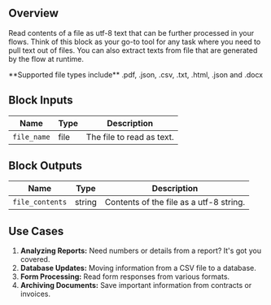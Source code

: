 ## Overview

Read contents of a file as utf-8 text that can be further processed in your flows. Think of this block as your go-to tool for any task where you need to pull text out of files. You can also extract texts from file that are generated by the flow at runtime.

<Check>
  **Supported file types include** .pdf, .json, .csv, .txt, .html, .json and
  .docx
</Check>

## Block Inputs

| Name        | Type | Description               |
| ----------- | ---- | ------------------------- |
| `file_name` | file | The file to read as text. |

## Block Outputs

| Name            | Type   | Description                             |
| --------------- | ------ | --------------------------------------- |
| `file_contents` | string | Contents of the file as a utf-8 string. |

## Use Cases

1. **Analyzing Reports:** Need numbers or details from a report? It's got you covered.
2. **Database Updates:** Moving information from a CSV file to a database.
3. **Form Processing:** Read form responses from various formats.
4. **Archiving Documents:** Save important information from contracts or invoices.

